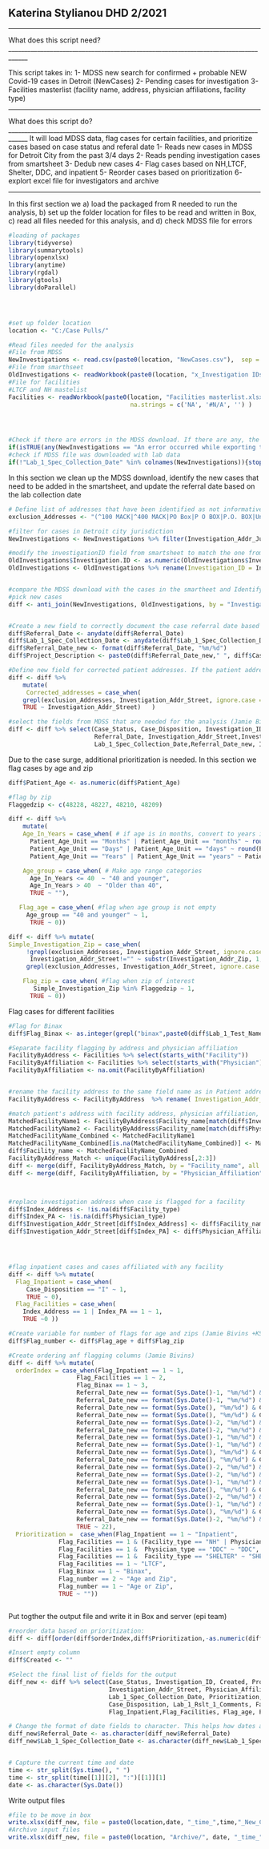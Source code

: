## Katerina Stylianou DHD 2/2021 ##
____________________________________________________________________________________
What does this script need?
____________________________________________________________________________________

This script takes in:
1- MDSS new search for confirmed + probable NEW Covid-19 cases in Detroit (NewCases)
2- Pending cases for investigation
3- Facilities masterlist (facility name, address, physician affiliations, facility type)


____________________________________________________________________________________
What does this script do?
____________________________________________________________________________________
It will load MDSS data, flag cases for certain  facilities, and prioritize cases based on case status and referal date
1- Reads new cases in MDSS for Detroit City from the past 3/4 days
2- Reads pending investigation cases from smartsheet
3- Dedub new cases
4- Flag cases based on NH,LTCF, Shelter, DDC, and inpatient
5- Reorder cases based on prioritization
6- explort excel file for investigators and archive



____________________________________________________________________________________
In this  first section we a) load the packaged from R needed to run the analysis, b) set up the folder location for files to be read and written in Box, c) read all files needed for this analysis, and d) check MDSS file for errors
``` {r packages & input file}

#loading of packages
library(tidyverse)
library(summarytools)
library(openxlsx)
library(anytime)
library(rgdal)
library(gtools)
library(doParallel)




#set up folder location 
location <- "C:/Case Pulls/"

#Read files needed for the analysis
#File from MDSS
NewInvestigations <- read.csv(paste0(location, "NewCases.csv"),  sep = ',')
#File from smarthseet
OldInvestigations <- readWorkbook(paste0(location, "x_Investigation IDs Input.xlsx"), sheet =  "x_Investigation IDs Input", na.strings = c('NA', '#N/A', '') )
#File for facilities
#LTCF and NH mastelist
Facilities <- readWorkbook(paste0(location, "Facilities masterlist.xlsx"), sheet =  "Sheet 1", 
                                  na.strings = c('NA', '#N/A', '') )




#Check if there are errors in the MDSS download. If there are any, the code will stop and a warning message will appear
if(isTRUE(any(NewInvestigations == "An error occurred while exporting this case."))){stop("WARNING! There are errors in the downloaded file.")}
#check if MDSS file was downloaded with lab data
if(!"Lab_1_Spec_Collection_Date" %in% colnames(NewInvestigations)){stop("WARNING! There MDSS download is missing labs.Please download the file again with lab data")}


```

In this section we clean up the MDSS download, identify the new cases that need to be added in the smartsheet, and update the referral date based on the lab collection date


```{r cleanup}

# Define list of addresses that have been identified as not informative for case investigation
exclusion_Addresses <- "(^100 MACK|^400 MACK|PO Box|P O BOX|P.O. BOX|Unknown|homeless|^2799 (W|WEST)*.*GRAND B|^22101 MOROSS R|^4646 JOHN R R|1 ford pl|one energy pl|1 energy pl|^5635 (W|WEST)*.*FORT S|^2 WOODWARD|^500 GRISWOLD S|^4201 (ST|SAINT) ANTOINE S|^4646 JOHN R S|^570 CLINTON S|^3456 (W|WEST)*.*VERNOR H|^6071 (W|WEST)*.*OUTER DR|^16238 (W|WEST)*.*WARREN A|^600 (E|EAST)*.*LAFAYETTE B|^23 (E|EAST)*.* ADAMS AVE|^4880 LAWNDALE S|^17600 RYAN R)"

#filter for cases in Detroit city jurisdiction
NewInvestigations <- NewInvestigations %>% filter(Investigation_Addr_Jurisdicti == "Detroit City")

#modify the investigationID field from smartsheet to match the one from MDSS
OldInvestigations$Investigation.ID <- as.numeric(OldInvestigations$Investigation.ID)
OldInvestigations <- OldInvestigations %>% rename(Investigation_ID = Investigation.ID)


#compare the MDSS download with the cases in the smartheet and Identify the NEW cases to be added
#pick new cases
diff <- anti_join(NewInvestigations, OldInvestigations, by = "Investigation_ID")


#Create a new field to correctly document the case referral date based on the lab collection date
diff$Referral_Date <- anydate(diff$Referral_Date)
diff$Lab_1_Spec_Collection_Date <- anydate(diff$Lab_1_Spec_Collection_Date)
diff$Referral_Date_new <- format(diff$Referral_Date, "%m/%d")
diff$Project_Description <- paste0(diff$Referral_Date_new," ", diff$Case_Status)

#Define new field for corrected patient addresses. If the patient address is included in the exclusion list then the address is replaced by "NONE"
diff <- diff %>% 
    mutate(
     Corrected_addresses = case_when(
    grepl(exclusion_Addresses, Investigation_Addr_Street, ignore.case = TRUE)|is.na(Investigation_Addr_Street)|Investigation_Addr_Street=="" ~ "NONE",
    TRUE ~ Investigation_Addr_Street)   )

#select the fields from MDSS that are needed for the analysis (Jamie Bivins)
diff <- diff %>% select(Case_Status, Case_Disposition, Investigation_ID, Patient_Age, Patient_Age_Unit, Project_Description,
                        Referral_Date, Investigation_Addr_Street,Investigation_Addr_Zip, Physician_Affiliation, Physician_Addr_Street, Lab_1_Test_Name,
                        Lab_1_Spec_Collection_Date,Referral_Date_new, Investigation_Addr_City, Lab_1_Rslt_1_Comments)


```

Due to the case surge, additional prioritization is needed. In this section we flag cases by age and zip


```{r}
diff$Patient_Age <- as.numeric(diff$Patient_Age)

#flag by zip
Flaggedzip <- c(48228, 48227, 48210, 48209)

diff <- diff %>%
    mutate(
    Age_In_Years = case_when( # if age is in months, convert to years in new column
      Patient_Age_Unit == "Months" | Patient_Age_Unit == "months" ~ round(Patient_Age/12, digits = 2),
      Patient_Age_Unit == "Days" | Patient_Age_Unit == "days" ~ round(Patient_Age/365, digits = 2),
      Patient_Age_Unit == "Years" | Patient_Age_Unit == "years" ~ Patient_Age),

    Age_group = case_when( # Make age range categories
      Age_In_Years <= 40  ~ "40 and younger",
      Age_In_Years > 40  ~ "Older than 40",
      TRUE ~ ""),

   Flag_age = case_when( #flag when age group is not empty
     Age_group == "40 and younger" ~ 1,
      TRUE ~ 0))

diff <- diff %>% mutate(
Simple_Investigation_Zip = case_when(
     !grepl(exclusion_Addresses, Investigation_Addr_Street, ignore.case = TRUE)&!is.na(Investigation_Addr_Street)&
      Investigation_Addr_Street!="" ~ substr(Investigation_Addr_Zip, 1, 5),
     grepl(exclusion_Addresses, Investigation_Addr_Street, ignore.case = TRUE)|is.na(Investigation_Addr_Street) ~ "NONE"),

    Flag_zip = case_when( #flag when zip of interest
       Simple_Investigation_Zip %in% Flaggedzip ~ 1,
      TRUE ~ 0))
```

Flag cases for different facilities

```{r case flagginng}

#Flag for Binax
diff$Flag_Binax <- as.integer(grepl("binax",paste0(diff$Lab_1_Test_Name,diff$Lab_1_Rslt_1_Comments),ignore.case = TRUE))

#Separate facility flagging by address and physician affiliation
FacilityByAddress <- Facilities %>% select(starts_with("Facility"))
FacilityByAffiliation <- Facilities %>% select(starts_with("Physician"))
FacilityByAffiliation <- na.omit(FacilityByAffiliation)


#rename the facility address to the same field name as in Patient address in MDSS
FacilityByAddress <- FacilityByAddress  %>% rename( Investigation_Addr_Street = Facility_address)

#match patient's address with facility address, physician affiliation, and physician affiliation
MatchedFacilityName1 <- FacilityByAddress$Facility_name[match(diff$Investigation_Addr_Street,FacilityByAddress$Investigation_Addr_Street)]
MatchedFacilityName2 <- FacilityByAddress$Facility_name[match(diff$Physician_Addr_Street,FacilityByAddress$Investigation_Addr_Street)]
MatchedFacilityName_Combined <- MatchedFacilityName1
MatchedFacilityName_Combined[is.na(MatchedFacilityName_Combined)] <- MatchedFacilityName2[is.na(MatchedFacilityName_Combined)]
diff$Facility_name <- MatchedFacilityName_Combined
FacilityByAddress_Match <- unique(FacilityByAddress[,2:3])
diff <- merge(diff, FacilityByAddress_Match, by = "Facility_name", all.x = TRUE)
diff <- merge(diff, FacilityByAffiliation, by = "Physician_Affiliation", all.x = TRUE)



#replace investigation address when case is flagged for a facility
diff$Index_Address <- !is.na(diff$Facility_type) 
diff$Index_PA <- !is.na(diff$Physician_type) 
diff$Investigation_Addr_Street[diff$Index_Address] <- diff$Facility_name[diff$Index_Address]
diff$Investigation_Addr_Street[diff$Index_PA] <- diff$Physician_Affiliation[diff$Index_PA]




#flag inpatient cases and cases affiliated with any facility
diff <- diff %>% mutate(
  Flag_Inpatient = case_when(
     Case_Disposition == "I" ~ 1,
     TRUE ~ 0),
  Flag_Facilities = case_when(
    Index_Address == 1 | Index_PA == 1 ~ 1,
    TRUE ~0 ))

#Create variable for number of flags for age and zips (Jamie Bivins +KS)
diff$Flag_number <- diff$Flag_age + diff$Flag_zip

#Create ordering anf flagging columns (Jamie Bivins)
diff <- diff %>% mutate(
  orderIndex = case_when(Flag_Inpatient == 1 ~ 1,
                   Flag_Facilities == 1 ~ 2,
                   Flag_Binax == 1 ~ 3,
                   Referral_Date_new == format(Sys.Date()-1, "%m/%d") & Case_Status == "Confirmed" & Flag_number == 2 ~ 4,
                   Referral_Date_new == format(Sys.Date()-1, "%m/%d") & Case_Status == "Probable" & Flag_number == 2 ~ 5,
                   Referral_Date_new == format(Sys.Date(), "%m/%d") & Case_Status == "Confirmed" & Flag_number == 2 ~ 6,
                   Referral_Date_new == format(Sys.Date(), "%m/%d") & Case_Status == "Probable" & Flag_number == 2 ~ 7,
                   Referral_Date_new == format(Sys.Date()-2, "%m/%d") & Case_Status == "Confirmed" & Flag_number == 2 ~ 8,
                   Referral_Date_new == format(Sys.Date()-2, "%m/%d") & Case_Status == "Probable" & Flag_number == 2 ~ 9,
                   Referral_Date_new == format(Sys.Date()-1, "%m/%d") & Case_Status == "Confirmed" & Flag_number == 1 ~ 10,
                   Referral_Date_new == format(Sys.Date()-1, "%m/%d") & Case_Status == "Probable" & Flag_number == 1 ~ 11,
                   Referral_Date_new == format(Sys.Date(), "%m/%d") & Case_Status == "Confirmed" & Flag_number == 1 ~ 12,
                   Referral_Date_new == format(Sys.Date(), "%m/%d") & Case_Status == "Probable" & Flag_number == 1 ~ 13,
                   Referral_Date_new == format(Sys.Date()-2, "%m/%d") & Case_Status == "Confirmed" & Flag_number == 1 ~ 14,
                   Referral_Date_new == format(Sys.Date()-2, "%m/%d") & Case_Status == "Probable" & Flag_number == 1 ~ 15,
                   Referral_Date_new == format(Sys.Date()-1, "%m/%d") & Case_Status == "Confirmed" & Flag_number == 0 ~ 16,
                   Referral_Date_new == format(Sys.Date(), "%m/%d") & Case_Status == "Confirmed" & Flag_number == 0 ~ 17,
                   Referral_Date_new == format(Sys.Date()-2, "%m/%d") & Case_Status == "Confirmed" & Flag_number == 0 ~ 18,
                   Referral_Date_new == format(Sys.Date()-1, "%m/%d") & Case_Status == "Probable" & Flag_number == 0 ~ 19,
                   Referral_Date_new == format(Sys.Date(), "%m/%d") & Case_Status == "Probable" & Flag_number == 0 ~ 20,
                   Referral_Date_new == format(Sys.Date()-2, "%m/%d") & Case_Status == "Probable" & Flag_number == 0 ~ 21,
                   TRUE ~ 22),
  Prioritization =  case_when(Flag_Inpatient == 1 ~ "Inpatient",
              Flag_Facilities == 1 & (Facility_type == "NH" | Physician_type == "NH") ~ "NH",
              Flag_Facilities == 1 &  Physician_type == "DDC" ~ "DDC",
              Flag_Facilities == 1 &  Facility_type == "SHELTER" ~ "SHELTER",
              Flag_Facilities == 1 ~ "LTCF",
              Flag_Binax == 1 ~ "Binax",
              Flag_number == 2 ~ "Age and Zip",
              Flag_number == 1 ~ "Age or Zip",
              TRUE ~ ""))



```

Put togther the output file and write it in Box and server (epi team)

```{r prepare and save output file}

#reorder data based on prioritization: 
diff <- diff[order(diff$orderIndex,diff$Prioritization,-as.numeric(diff$Referral_Date)),]

#Insert empty column 
diff$Created <- ""

#Select the final list of fields for the output 
diff_new <- diff %>% select(Case_Status, Investigation_ID, Created, Project_Description, Referral_Date,
                            Investigation_Addr_Street, Physician_Affiliation, Lab_1_Test_Name, 
                            Lab_1_Spec_Collection_Date, Prioritization, orderIndex, Referral_Date_new,
                            Case_Disposition, Lab_1_Rslt_1_Comments, Facility_name,  Physician_Addr_Street, 
                            Flag_Inpatient,Flag_Facilities, Flag_age, Flag_zip, Flag_Binax)

# Change the format of date fields to character. This helps how dates are written in excel and maintaining the fromat mm/dd/yyyy
diff_new$Referral_Date <- as.character(diff_new$Referral_Date)
diff_new$Lab_1_Spec_Collection_Date <- as.character(diff_new$Lab_1_Spec_Collection_Date)


# Capture the current time and date
time <- str_split(Sys.time(), " ")
time <- str_split(time[[1]][2], ":")[[1]][1]
date <- as.character(Sys.Date())

```

Write output files

```{r write outouts}

#file to be move in box
write.xlsx(diff_new, file = paste0(location,date, "_time_",time,"_New_Cases_for_investigation.xlsx"), sep="\t", row.names=FALSE)
#Archive input files
write.xlsx(diff_new, file = paste0(location, "Archive/", date, "_time_",time,"_New_Cases_for_investigation.xlsx"), sep="\t", row.names=FALSE)


```
















